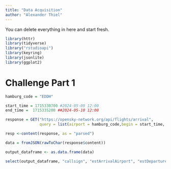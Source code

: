 ```yaml
---
title: "Data Acquisition"
author: "Alexander Thiel"
---
```


::: callout-note
You can delete everything in here and start fresh.
:::

```r

library(httr)
library(tidyverse)
library("rstudioapi")
library(keyring)
library(jsonlite)
library(ggplot2)

```

# Challenge Part 1

```r

hamburg_code = "EDDH"

start_time = 1715330700 #2024-05-09 12:00
end_time =  1715335200 ##2024-05-10 12:00

response = GET("https://opensky-network.org/api/flights/arrival",
               query = list(airport = hamburg_code,begin = start_time, end=end_time))

resp <-content(response, as = "parsed")

data = fromJSON(rawToChar(response$content))

output_dataframe <- as.data.frame(data)

select(output_dataframe, "callsign", "estArrivalAirport", "estDepartureAirport", "icao24")


```
